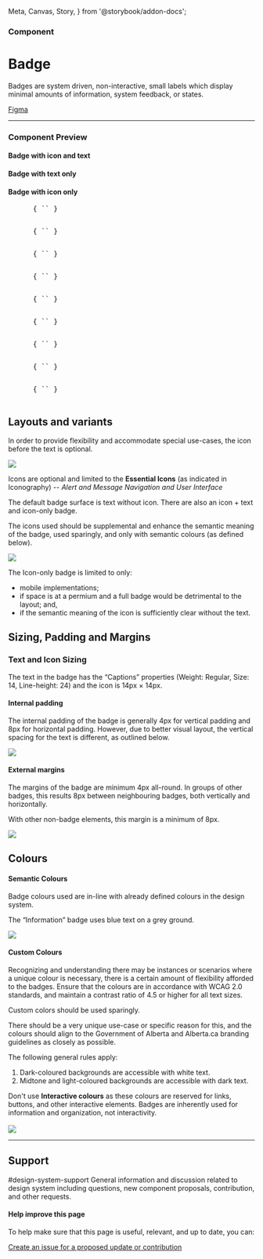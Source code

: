   Meta,
  Canvas,
  Story,
} from '@storybook/addon-docs';


<Meta title="Components/Badge" />

### Component

# Badge

Badges are system driven, non-interactive, small labels
which display minimal amounts of information, system feedback, or states.

[Figma](https://www.figma.com/file/qWGWDvULAAZuVaDpXCRzqP/DS-Website?node-id=820%3A11807)

<hr />

### Component Preview

#### Badge with icon and text

<goa-badge type="information" content="Information" icon />
<goa-badge type="success" content="Success" icon />
<goa-badge type="warning" content="Warning" icon />
<goa-badge type="emergency" content="Emergency" icon />
<goa-badge type="inactive" content="Inactive" icon />
<goa-badge type="dark" content="Dark" icon />
<goa-badge type="midtone" content="Midtone" icon />
<goa-badge type="light" content="Light" icon />

#### Badge with text only

<goa-badge type="information" content="Information" />
<goa-badge type="success" content="Success" />
<goa-badge type="warning" content="Warning" />
<goa-badge type="emergency" content="Emergency" />
<goa-badge type="inactive" content="Inactive" />
<goa-badge type="dark" content="Dark" />
<goa-badge type="midtone" content="Midtone" />
<goa-badge type="light" content="Light" />

#### Badge with icon only

<goa-badge type="information" icon />
<goa-badge type="success" icon />
<goa-badge type="warning" icon />
<goa-badge type="emergency" icon />
<goa-badge type="inactive" icon />
<goa-badge type="dark" icon />
<goa-badge type="midtone" icon />
<goa-badge type="light" icon />

<Tabs>
  <Tab label="Web Component">
    <pre>
      { `<goa-badge type="warning" content="Warning" icon />` }
    </pre>
    <pre>
      { `<goa-badge type="warning" content="Warning" />` }
    </pre>
    <pre>
      { `<goa-badge type="warning" icon />` }
    </pre>
  </Tab>
  <Tab label="Angular">
    <pre>
      { `<goa-badge type="warning" content="Warning" icon />` }
    </pre>
    <pre>
      { `<goa-badge type="warning" content="Warning" />` }
    </pre>
    <pre>
      { `<goa-badge type="warning" icon />` }
    </pre>
  </Tab>
  <Tab label="React">
    <pre>
      { `<GoABadge type="warning" content="Warning" icon />` }
    </pre>
    <pre>
      { `<GoABadge type="warning" content="Warning" />` }
    </pre>
    <pre>
      { `<GoABadge type="warning" icon />` }
    </pre>
  </Tab>
</Tabs>


## Layouts and variants

In order to provide flexibility and accommodate special use-cases, the icon before the text is optional.

![](.images/2022-02-08-13-31-13.png)

<Note type="best-practices">
  Icons are optional and limited to the <strong>Essential Icons</strong> (as indicated in Iconography) -- <i>Alert and Message Navigation and User Interface</i>
</Note>

The default badge surface is text without icon.
There are also an icon + text and icon-only badge.

The icons used should be supplemental and enhance the semantic meaning of the badge, used sparingly, and only with semantic colours (as defined below).

![](.images/2022-02-08-14-28-51.png)

<Note type="caution">
The Icon-only badge is limited to only:
<ul>
  <li>mobile implementations;</li>
  <li>if space is at a permium and a full badge would be detrimental to the layout; and,</li>
  <li>if the semantic meaning of the icon is sufficiently clear without the text.</li>
</ul>
</Note>

## Sizing, Padding and Margins

### Text and Icon Sizing

The text in the badge has the “Captions” properties (Weight: Regular, Size: 14, Line-height: 24) and the icon is 14px × 14px.

<goa-badge type="information" content="Information" icon />

#### Internal padding

The internal padding of the badge is generally 4px for vertical padding and 8px for horizontal padding. However, due to better visual layout, the vertical spacing for the text is different, as outlined below.

![](.images/2022-02-08-14-46-38.png)

#### External margins

The margins of the badge are minimum 4px all-round. In groups of other badges, this results 8px between neighbouring badges, both vertically and horizontally.

With other non-badge elements, this margin is a minimum of 8px.

![](.images/2022-02-08-14-47-57.png)

## Colours

#### Semantic Colours

Badge colours used are in-line with already defined colours in the design system.

The “Information” badge uses blue text on a grey ground.

![](.images/2022-02-08-14-48-54.png)

#### Custom Colours

Recognizing and understanding there may be instances or scenarios where a unique colour is necessary, there is a certain amount of flexibility afforded to the badges. Ensure that the colours are in accordance with WCAG 2.0 standards, and maintain a contrast ratio of 4.5 or higher for all text sizes.


<Note type="caution">
  Custom colors should be used sparingly.

  There should be a very unique use-case or specific reason for this, and the colours should align to the Government of Alberta and Alberta.ca branding guidelines as closely as possible.
</Note>

The following general rules apply:

1. Dark-coloured backgrounds are accessible with white text.
2. Midtone and light-coloured backgrounds are accessible with dark text.

<Note type="dont">
  Don't use <strong>Interactive colours</strong> as these colours are reserved for links, buttons, and other interactive elements. Badges are inherently used for information and organization, not interactivity.
  <br />
  <br />
  <img src=".images/2022-02-08-14-52-01.png" />
</Note>

---

## Support

<goa-callout type="information" title="Need help? Connect with us on Slack">
  #design-system-support General information and discussion related to design system including questions, new component proposals, contribution, and other requests.
</goa-callout>

#### Help improve this page

To help make sure that this page is useful, relevant, and up to date, you can:

[Create an issue for a proposed update or contribution](https://github.com/GovAlta/ui-components/issues/new/choose)
